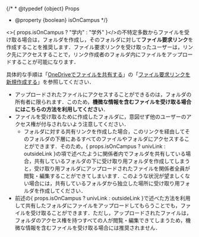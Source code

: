 
{/* * @typedef {object} Props
* @property {boolean} isOnCampus */}

<>{ props.isOnCampus ? "学内" : "学外" }</>の不特定多数からファイルを受け取る場合は，フォルダを作成し，そのフォルダに対して**ファイル要求リンク**を作成することを推奨します．ファイル要求リンクを受け取ったユーザーは，リンク先にアクセスすることで，リンク作成者のフォルダ内にファイルをアップロードすることが可能になります．

具体的な手順は「[OneDriveでファイルを共有する](share/)」の「[ファイル要求リンクを新規作成する](share/#create-request-link)」を参照してください．

- アップロードされたファイルにアクセスすることができるのは，フォルダの所有者に限られます．このため，**機微な情報を含むファイルを受け取る場合にはこちらの方法を利用してください**．
- ファイルを受け取るために作成したフォルダに，意図せず他のユーザーのアクセス権が付与されないよう注意してください．
    - フォルダに対する共有リンクを作成した場合，このリンクを経由してそのフォルダの下層にあるすべてのファイルやフォルダにアクセスすることができます．そのため，{ props.isOnCampus ? univLink : outsideLink }の項で述べたように関係者内でフォルダを共有している場合，共有しているフォルダの下に受け取り用フォルダを作成してしまうと，受け取り用フォルダにアップロードされたファイルを関係者全員が閲覧・編集することができてしまいます．このような状況が望ましくない場合には，共有しているフォルダから独立した場所に受け取り用フォルダを作成してください．
- 前述の{ props.isOnCampus ? univLink : outsideLink }で述べた方法を利用して共有したフォルダにファイルをアップロードしてもらうことでも，ファイルを受け取ることができます．ただし，アップロードされたファイルは，フォルダのアクセス権を持つすべての人が閲覧・編集できてしまうため，機微な情報を含むファイルを受け取る場合には推奨されません．
